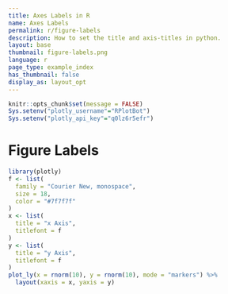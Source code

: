 ```yaml
---
title: Axes Labels in R
name: Axes Labels
permalink: r/figure-labels
description: How to set the title and axis-titles in python.
layout: base
thumbnail: figure-labels.png
language: r
page_type: example_index
has_thumbnail: false
display_as: layout_opt
---
```


```r
knitr::opts_chunk$set(message = FALSE)
Sys.setenv("plotly_username"="RPlotBot")
Sys.setenv("plotly_api_key"="q0lz6r5efr")
```
# Figure Labels
```r


library(plotly)
f <- list(
  family = "Courier New, monospace",
  size = 18,
  color = "#7f7f7f"
)
x <- list(
  title = "x Axis",
  titlefont = f
)
y <- list(
  title = "y Axis",
  titlefont = f
)
plot_ly(x = rnorm(10), y = rnorm(10), mode = "markers") %>%
  layout(xaxis = x, yaxis = y)

```
